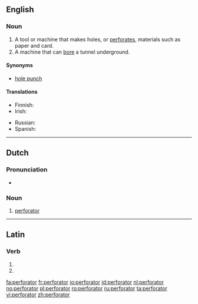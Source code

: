 ==English==

===Noun===
{{en-noun}}

# A tool or machine that makes holes, or [[perforate]]s, materials such as paper and card.
# A machine that can [[bore]] a tunnel underground.

====Synonyms====
* [[hole punch]]

====Translations====
{{trans-see|hole punch}}

{{trans-top|machine that bores}}
* Finnish: {{t+|fi|pora}}
* Irish: {{t|ga|polltóir|m}}
{{trans-mid}}
* Russian: {{t+|ru|сверло|n|tr=sverló|sc=Cyrl}}
* Spanish: {{t|es|máquina perforadora|f}}
{{trans-bottom}}

----

==Dutch==

===Pronunciation===
* {{audio|Nl-perforator.ogg|Audio|lang=nl}}

===Noun===
{{nl-noun|m|-s|pl2=-:en|perforatortje}}

# [[#Dutch|perforator]]

----

==Latin==

===Verb===
{{la-verb-form|perforātor}}

# {{conjugation of|perforō||2|s|fut|pass|imp|lang=la}}
# {{conjugation of|perforō||3|s|fut|pass|imp|lang=la}}

[[fa:perforator]]
[[fr:perforator]]
[[io:perforator]]
[[id:perforator]]
[[nl:perforator]]
[[no:perforator]]
[[pl:perforator]]
[[ro:perforator]]
[[ru:perforator]]
[[ta:perforator]]
[[vi:perforator]]
[[zh:perforator]]